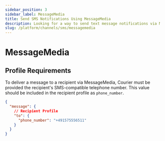 ```yaml
---
sidebar_position: 3
sidebar_label: MessageMedia
title: Send SMS Notifications Using MessageMedia
description: Looking for a way to send text message notifications via MessageMedia? This step-by-step tutorial will show you how to integrate MessageMedia's API the easy way.
slug: /platform/channels/sms/messagemedia
---
```


# MessageMedia

## Profile Requirements

To deliver a message to a recipient via MessageMedia, Courier must be provided the recipient's SMS-compatible telephone number. This value should be included in the recipient profile as `phone_number`.

```json title=JSON
{
  "message": {
    // Recipient Profile
    "to": {
      "phone_number": "+491575556511"
    }
  }
}
```
